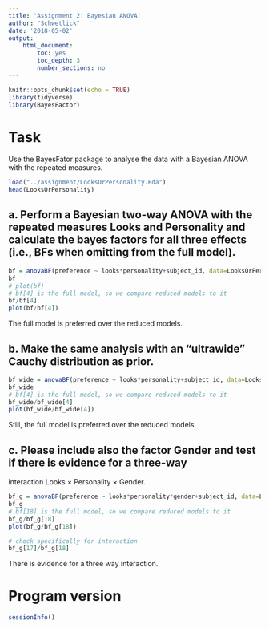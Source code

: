 ```yaml
---
title: 'Assignment 2: Bayesian ANOVA'
author: "Schwetlick"
date: '2018-05-02'
output: 
    html_document:
        toc: yes
        toc_depth: 3
        number_sections: no
---
```


```r
knitr::opts_chunk$set(echo = TRUE)
library(tidyverse)
library(BayesFactor)
```

# Task
Use the BayesFator package to analyse the data with a Bayesian ANOVA with the repeated measures.

```r
load("../assignment/LooksOrPersonality.Rda")
head(LooksOrPersonality)
```
## a. Perform a Bayesian two-way ANOVA with the repeated measures Looks and Personality and calculate the bayes factors for all three effects (i.e., BFs when omitting from the full model).

```r
bf = anovaBF(preference ~ looks*personality+subject_id, data=LooksOrPersonality, whichRandom="subject_id")
bf
# plot(bf)
# bf[4] is the full model, so we compare reduced models to it
bf/bf[4]
plot(bf/bf[4])
```

The full model is preferred over the reduced models. 

## b. Make the same analysis with an “ultrawide” Cauchy distribution as prior.
```r
bf_wide = anovaBF(preference ~ looks*personality+subject_id, data=LooksOrPersonality, whichRandom="subject_id", rscaleFixed = "ultrawide")
bf_wide
# bf[4] is the full model, so we compare reduced models to it
bf_wide/bf_wide[4]
plot(bf_wide/bf_wide[4])
```

Still, the full model is preferred over the reduced models. 


## c. Please include also the factor Gender and test if there is evidence for a three-way
interaction Looks × Personality × Gender.
```r
bf_g = anovaBF(preference ~ looks*personality*gender+subject_id, data=LooksOrPersonality, whichRandom="subject_id")
bf_g
# bf[18] is the full model, so we compare reduced models to it
bf_g/bf_g[18]
plot(bf_g/bf_g[18])

# check specifically for interaction
bf_g[17]/bf_g[18]
```

There is evidence for a three way interaction.

# Program version
```r
sessionInfo()
````
